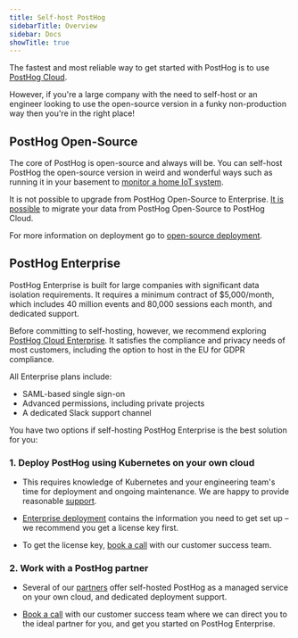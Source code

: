 ```yaml
---
title: Self-host PostHog
sidebarTitle: Overview
sidebar: Docs
showTitle: true
---
```



The fastest and most reliable way to get started with PostHog is to use [PostHog Cloud](/docs/getting-started/cloud).

However, if you're a large company with the need to self-host or an engineer looking to use the open-source version in a funky non-production way then you're in the right place!

## PostHog Open-Source

<Disclaimer />

The core of PostHog is open-source and always will be. You can self-host PostHog the open-source version in weird and wonderful ways such as running it in your basement to [monitor a home IoT system](https://gist.github.com/mariusandra/d8add5fc7f32bedeae45d9ce8eb75b35).

It is not possible to upgrade from PostHog Open-Source to Enterprise. [It is possible](/docs/migrate/migrate-between-cloud-and-self-hosted) to migrate your data from PostHog Open-Source to PostHog Cloud. 

For more information on deployment go to [open-source deployment](/docs/self-host/open-source/deployment).

## PostHog Enterprise

PostHog Enterprise is built for large companies with significant data isolation requirements. It requires a minimum contract of $5,000/month, which includes 40 million events and 80,000 sessions each month, and dedicated support.

Before committing to self-hosting, however, we recommend exploring [PostHog Cloud Enterprise](/pricing). It satisfies the compliance and privacy needs of most customers, including the option to host in the EU for GDPR compliance. 

All Enterprise plans include:

- SAML-based single sign-on
- Advanced permissions, including private projects
- A dedicated Slack support channel

You have two options if self-hosting PostHog Enterprise is the best solution for you:

### 1. Deploy PostHog using Kubernetes on your own cloud

- This requires knowledge of Kubernetes and your engineering team's time for deployment and ongoing maintenance. We are happy to provide reasonable [support](/docs/self-host/enterprise/support).

- [Enterprise deployment](/docs/self-host/enterprise/overview) contains the information you need to get set up – we recommend you get a license key first.

- To get the license key, [book a call](/book-a-demo) with our customer success team.

### 2. Work with a PostHog partner

- Several of our [partners](/partners) offer self-hosted PostHog as a managed service on your own cloud, and dedicated deployment support. 
 
- [Book a call](/book-a-demo) with our customer success team where we can direct you to the ideal partner for you, and get you started on PostHog Enterprise.
